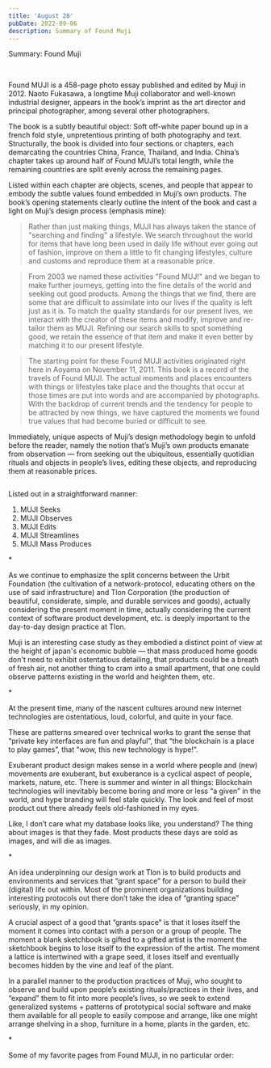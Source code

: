 ```yaml
---
title: 'August 28'
pubDate: 2022-09-06
description: Summary of Found Muji
---
```


Summary: Found Muji

<Image src={Muji01} alt=""/>

<Image src={Muji02} alt=""/>

<Image src={Muji03} alt=""/>

<Image src={Muji04} alt=""/>

Found MUJI is a 458-page photo essay published and edited by Muji in 2012. Naoto Fukasawa, a longtime Muji collaborator and well-known industrial designer, appears in the book’s imprint as the art director and principal photographer, among several other photographers.

The book is a subtly beautiful object: Soft off-white paper bound up in a french fold style, unpretentious printing of both photography and text. Structurally, the book is divided into four sections or chapters, each demarcating the countries China, France, Thailand, and India. China’s chapter takes up around half of Found MUJI’s total length, while the remaining countries are split evenly across the remaining pages.

Listed within each chapter are objects, scenes, and people that appear to embody the subtle values found embedded in Muji’s own products. The book’s opening statements clearly outline the intent of the book and cast a light on Muji’s design process (emphasis mine):

> Rather than just making things, MUJI has always taken the stance of "searching and finding" a lifestyle. We search throughout the world for items that have long been used in daily life without ever going out of fashion, improve on them a little to fit changing lifestyles, culture and customs and reproduce them at a reasonable price.

> From 2003 we named these activities "Found MUJ!" and we began to make further journeys, getting into the fine details of the world and seeking out good products. Among the things that we find, there are some that are difficult to assimilate into our lives if the quality is left just as it is. To match the quality standards for our present lives, we interact with the creator of these items and modify, improve and re-tailor them as MUJI. Refining our search skills to spot something good, we retain the essence of that item and make it even better by matching it to our present lifestyle.

> The starting point for these Found MUJI activities originated right here in Aoyama on November 11, 2011. This book is a record of the travels of Found MUJI. The actual moments and places encounters with things or lifestyles take place and the thoughts that occur at those times are put into words and are accompanied by photographs. With the backdrop of current trends and the tendency for people to be attracted by new things, we have captured the moments we found true values that had become buried or difficult to see.

Immediately, unique aspects of Muji’s design methodology begin to unfold before the reader, namely the notion that’s Muji’s own products emanate from observation — from seeking out the ubiquitous, essentially quotidian rituals and objects in people’s lives, editing these objects, and reproducing them at reasonable prices.

<Image src={Muji05} alt=""/>

Listed out in a straightforward manner:

1. MUJI Seeks
2. MUJI Observes
3. MUJI Edits
4. MUJI Streamlines
5. MUJI Mass Produces

\*

As we continue to emphasize the split concerns between the Urbit Foundation (the cultivation of a network-protocol, educating others on the use of said infrastructure) and Tlon Corporation (the production of beautiful, considerate, simple, and durable services and goods), actually considering the present moment in time, actually considering the current context of software product development, etc. is deeply important to the day-to-day design practice at Tlon.

Muji is an interesting case study as they embodied a distinct point of view at the height of japan's economic bubble — that mass produced home goods don't need to exhibit ostentatious detailing, that products could be a breath of fresh air, not another thing to cram into a small apartment, that one could observe patterns existing in the world and heighten them, etc.

\*

At the present time, many of the nascent cultures around new internet technologies are ostentatious, loud, colorful, and quite in your face.

These are patterns smeared over technical works to grant the sense that “private key interfaces are fun and playful”, that “the blockchain is a place to play games”, that "wow, this new technology is hype!".

Exuberant product design makes sense in a world where people and (new) movements are exuberant, but exuberance is a cyclical aspect of people, markets, nature, etc. There is summer and winter in all things: Blockchain technologies will inevitably become boring and more or less “a given” in the world, and hype branding will feel stale quickly. The look and feel of most product out there already feels old-fashioned in my eyes.

Like, I don’t care what my database looks like, you understand? The thing about images is that they fade. Most products these days are sold as images, and will die as images.

\*

An idea underpinning our design work at Tlon is to build products and environments and services that “grant space” for a person to build their (digital) life out within. Most of the prominent organizations building interesting protocols out there don’t take the idea of “granting space” seriously, in my opinion.

A crucial aspect of a good that “grants space” is that it loses itself the moment it comes into contact with a person or a group of people. The moment a blank sketchbook is gifted to a gifted artist is the moment the sketchbook begins to lose itself to the expression of the artist. The moment a lattice is intertwined with a grape seed, it loses itself and eventually becomes hidden by the vine and leaf of the plant.

In a parallel manner to the production practices of Muji, who sought to observe and build upon people’s existing rituals/practices in their lives, and “expand” them to fit into more people’s lives, so we seek to extend generalized systems + patterns of prototypical social software and make them available for all people to easily compose and arrange, like one might arrange shelving in a shop, furniture in a home, plants in the garden, etc.

\*

Some of my favorite pages from Found MUJI, in no particular order:

<Image src={Muji06} alt=""/>

<Image src={Muji07} alt=""/>

<Image src={Muji08} alt=""/>

<Image src={Muji09} alt=""/>

<Image src={Muji10} alt=""/>

<Image src={Muji11} alt=""/>

<Image src={Muji12} alt=""/>

<Image src={Muji13} alt=""/>

<Image src={Muji14} alt=""/>

<Image src={Muji15} alt=""/>

<Image src={Muji16} alt=""/>

<Image src={Muji17} alt=""/>

<Image src={Muji18} alt=""/>

<Image src={Muji19} alt=""/>

<Image src={Muji20} alt=""/>

<Image src={Muji21} alt=""/>

<Image src={Muji22} alt=""/>

<Image src={Muji23} alt=""/>